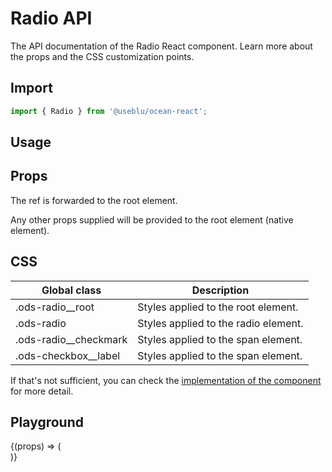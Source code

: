 
<Meta title="Components/Radio" component={Radio} />

# Radio API

The API documentation of the Radio React component. Learn more about the props and the CSS customization points.

## Import

```javascript
import { Radio } from '@useblu/ocean-react';
```

## Usage

<Canvas withSource="open" withToolbar>
  <Story name="Usage">
    <Radio id="radio-usage" label="Label" checked readOnly />
  </Story>
</Canvas>

## Props

<ArgsTable of="." />

The ref is forwarded to the root element.

Any other props supplied will be provided to the root element (native element).

## CSS

| Global class            | Description                          |
| ----------------------- | ------------------------------------ |
| .ods-radio\_\_root      | Styles applied to the root element.  |
| .ods-radio              | Styles applied to the radio element. |
| .ods-radio\_\_checkmark | Styles applied to the span element.  |
| .ods-checkbox\_\_label  | Styles applied to the span element.  |

If that's not sufficient, you can check the [implementation of the component](https://github.com/Pagnet/ocean-ds-web/blob/master/packages/ocean-react/src/Radio/Radio.tsx) for more detail.

## Playground

<Canvas>
  <Story
    name="Playground"
    args={{
      disabled: false,
    }}
    argTypes={{
      label: {
        control: null,
      },
    }}
  >
    {(props) => (
      <form style={{ display: 'inline-grid', gap: 5 }}>
        <Radio label="Yes" name="agreement" value="Y" {...props} />
        <Radio label="No" name="agreement" value="N" {...props} />
      </form>
    )}
  </Story>
</Canvas>
